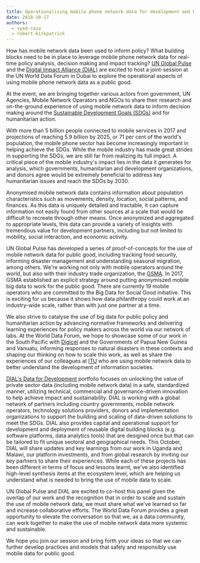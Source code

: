 ```yaml
---
title: Operationalising mobile phone network data for development and humanitarian action
date: 2018-10-17
authors:
  - syed-raza
  - robert-kirkpatrick
---
```


How has mobile network data been used to inform policy? What building blocks need to be in place to leverage mobile phone network data for real-time policy analysis, decision making and impact tracking? [UN Global Pulse](https://www.unglobalpulse.org/) and the [Digital Impact Alliance (DIAL)](https://digitalimpactalliance.org/) are excited to host a joint-session at the UN World Data Forum in Dubai to explore the operational aspects of using mobile phone network data as a public good.

At the event, we are bringing together various actors from government, UN Agencies, Mobile Network Operators and NGOs to share their research and on-the-ground experience of using mobile network data to inform decision making around the [Sustainable Development Goals (SDGs)](https://sustainabledevelopment.un.org/sdgs) and for humanitarian action.

With more than 5 billion people connected to mobile services in 2017 and projections of reaching 5.9 billion by 2025, or 71 per cent of the world's population, the mobile phone sector has become increasingly important in helping achieve the SDGs. While the mobile industry has made great strides in supporting the SDGs, we are still far from realizing its full impact. A critical piece of the mobile industry's impact lies in the data it generates for analysis, which governments, humanitarian and development organizations, and donors agree would be extremely beneficial to address key humanitarian issues and reach the SDGs by 2030.

Anonymised mobile network data contains information about population characteristics such as movements, density, location, social patterns, and finances. As this data is uniquely detailed and tractable, it can capture information not easily found from other sources at a scale that would be difficult to recreate through other means. Once anonymized and aggregated to appropriate levels, this data can provide a variety of insights with tremendous value for development partners, including but not limited to mobility, social interaction, and economic activity.

UN Global Pulse has developed a series of proof-of-concepts for the use of mobile network data for public good, including tracking food security, informing disaster management and understanding seasonal migration, among others. We're working not only with mobile operators around the world, but also with their industry trade organization, the [GSMA](https://www.gsma.com/). In 2017, GSMA established an explicit strategy around putting anonymiszed mobile big data to work for the public good. There are currently 19 mobile operators who are committed to the Big Data for Social Good initiative. This is exciting for us because it shows how data philanthropy could work at an industry-wide scale, rather than with just one partner at a time.

We also strive to catalyse the use of big data for public policy and humanitarian action by advancing normative frameworks and delivering learning experiences for policy makers across the world via our network of labs. At the World Data Forum, we hope to showcase some of our work in the South Pacific with [Digicel](https://www.digicelgroup.com/) and the Governments of Papua New Guinea and Vanuatu, informing responses to natural disasters in these contexts and shaping our thinking on how to scale this work, as well as share the experiences of our colleagues at [ITU](https://www.itu.int) who are using mobile network data to better understand the development of information societies.

[DIAL's Data for Development](https://digitalimpactalliance.org/what-we-do/data-for-development-2/) portfolio focuses on unlocking the value of private sector data (including mobile network data) in a safe, standardized manner, utilizing technical, commercial and governance-driven innovation to help achieve impact and sustainability. DIAL is working with a global network of partners including country governments, mobile network operators, technology solutions providers, donors and implementation organizations to support the building and scaling of data-driven solutions to meet the SDGs. DIAL also provides capital and operational support for development and deployment of reusable digital building blocks (e.g. software platforms, data analytics tools) that are designed once but that can be tailored to fit unique sectoral and geographical needs. This October, DIAL will share updates and key learnings from our work in Uganda and Malawi, our platform investments, and from global research by inviting our key partners to share their experiences. While each of these projects has been different in terms of focus and lessons learnt, we've also identified high-level synthesis items at the ecosystem level, which are helping us understand what is needed to bring the use of mobile data to scale.

UN Global Pulse and DIAL are excited to co-host this panel given the overlap of our work and the recognition that in order to scale and sustain the use of mobile network data, we must share what we've learned so far and increase collaborative efforts. The World Data Forum provides a great opportunity to elevate the conversation so that we, as a data community, can work together to make the use of mobile network data more systemic and sustainable.

We hope you join our session and bring forth your ideas so that we can further develop practices and models that safely and responsibly use mobile data for public good.
